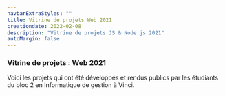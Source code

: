```yaml
---
navbarExtraStyles: ""
title: Vitrine de projets Web 2021
creationdate: 2022-02-08
description: "Vitrine de projets JS & Node.js 2021"
autoMargin: false
---
```


<Section className="pb-3">
  <Content>
    <h3 className="">Vitrine de projets : Web 2021</h3>
    <p className="pt-3 pb-3">
      Voici les projets qui ont été développés et rendus publics par les étudiants du bloc 2 en Informatique de gestion à Vinci.
    </p>
    <PublicProjectsView projectGroupName="Web2 2021" />
  </Content>
</Section>

